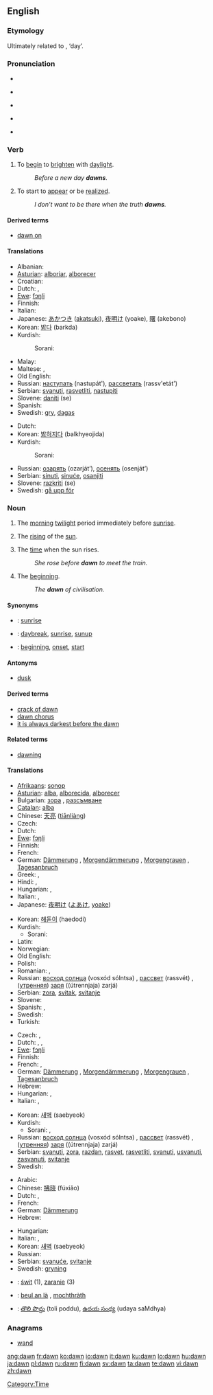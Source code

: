 {{see|Dawn}}
==English==

===Etymology===
{{back-form|dawning}}  Ultimately related to {{proto|Germanic|dagaz}}, ‘day’.

===Pronunciation===
* {{audio|en-us-dawn.ogg|Audio (US)}}
* {{a|AU}} {{IPA|/doːn/}}
* {{a|UK}} {{IPA|/dɔːn/}}
* {{a|US}} {{IPA|/dɑn/}}
* {{rhymes|ɔːn}}

===Verb===
{{en-verb}}

# {{intransitive}} To [[begin]] to [[brighten]] with [[daylight]].
#: ''Before a new day '''dawns'''.''
# {{intransitive}} To start to [[appear]] or be [[realize]]d.
#: ''I don’t want to be there when the truth '''dawns'''.''

====Derived terms====
* [[dawn on]]

====Translations====
{{trans-top|begin to brighten with daylight}}
* Albanian: {{t+|sq|agimi|xs=Albanian}}
* [[Asturian]]: [[alboriar]], [[alborecer]]
* Croatian: {{t-|hr|svanuti}}
* Dutch: {{t+|nl|dagen}}, {{t+|nl|rijzen}}
* [[Ewe]]: [[fɔŋli]]
* Finnish: {{t-|fi|sarastaa}}
* Italian: {{t-|it|spuntare}}
* Japanese: [[あかつき]] ([[akatsuki]]), [[夜明け]] (yoake), [[曙]] (akebono)
* Korean: [[밝다]] (barkda)
* Kurdish:
*: Sorani: {{t|ku|شه‌به‌قدان|tr=shabaqdAn|sc=KUchar}}
{{trans-mid}}
* Malay: {{t+|ms|subuh|xs=Malay}}
* Maltese: {{t-|mt|żerniq|xs=Maltese}}, {{t-|mt|tbexbix|xs=Maltese}}
* Old English: {{t-|ang|dagian|xs=Old English}}
* Russian: [[наступать]] (nastupát'), [[рассветать]] (rassv'etát')
* Serbian: [[svanuti]], [[rasvetliti]], [[nastupiti]]
* Slovene: [[daniti]] (se)
* Spanish: {{t-|es|amanecer}}
* Swedish: [[gry]], [[dagas]]
{{trans-bottom}}

{{trans-top|start to appear, be realized}}
* Dutch: {{t+|nl|dagen}}
* Korean: [[밝혀지다]] (balkhyeojida)
* Kurdish:
*: Sorani: {{t|ku|ده‌رکه‌وتن|tr=darkawtin|sc=KUchar}}
{{trans-mid}}
* Russian: [[озарять]] (ozarját’), [[осенять]] (osenját’)
* Serbian: [[sinuti]], [[sinuće]], [[osanjiti]]
* Slovene: [[razkriti]] (se)
* Swedish: [[gå upp för]]
{{trans-bottom}}

===Noun===
{{en-noun|s|-}}

# {{uncountable}} The [[morning]] [[twilight]] period immediately before [[sunrise]].
# {{countable}} The [[rising]] of the [[sun]].
# {{uncountable}} The [[time]] when the sun rises.
#: ''She rose before '''dawn''' to meet the train.''
# {{uncountable}} The [[beginning]].
#: ''The '''dawn''' of civilisation.''

====Synonyms====
* {{italbrac|rising of the sun}}: [[sunrise]]
* {{italbrac|time when the sun rises}}: [[daybreak]], [[sunrise]], [[sunup]]
* {{italbrac|beginning}}: [[beginning]], [[onset]], [[start]]

====Antonyms====
* [[dusk]]

====Derived terms====
* [[crack of dawn]]
* [[dawn chorus]]
* [[it is always darkest before the dawn]]

====Related terms====
* [[dawning]]<!--related, not derived: see the etymology above-->

====Translations====
{{trans-top|rising of the sun}}
* [[Afrikaans]]: [[sonop]]
* [[Asturian]]: [[alba]], [[alborecida]], [[alborecer]]
* Bulgarian: [[зора]] {{f}}, [[разсъмване]] {{n}}
* [[Catalan]]: [[alba#Catalan|alba]] {{m}}
* Chinese: [[天亮]] ([[tiānliàng]])
* Czech: {{t-|cs|východ|m}}
* Dutch: {{t+|nl|zonsopgang|f}}
* [[Ewe]]: [[fɔŋli]]
* Finnish: {{t+|fi|auringonnousu}}
* French: {{t-|fr|lever du soleil|m}}
* German: [[Dämmerung]] {{f}}, [[Morgendämmerung]] {{f}}, [[Morgengrauen]] {{n}}, [[Tagesanbruch]] {{m}}
* Greek: {{t+|el|ξημέρωμα|n|sc=Grek}}, {{t+|el|ανατολή|f|sc=Grek}}
* Hindi: {{t-|hi|प्रभात|sc=Deva|xs=Hindi}}, {{t-|hi|भौर|sc=Deva|xs=Hindi}}
* Hungarian: {{t|hu|pirkadat}}, {{t|hu|virradat}}
* Italian: {{t+|it|alba|f}}, {{t+|it|aurora|f}}
* Japanese: [[夜明け]] ([[よあけ]], [[yoake]])
{{trans-mid}}
* Korean: [[해돋이]] (haedodi)
* Kurdish:
** Sorani: {{t|ku|به‌ره‌به‌یان|tr=barabayAn|sc=KUchar}}
* Latin: {{t+|la|aurora}}
* Norwegian: {{t-|no|soloppgang}}
* Old English: {{t-|ang|dagung|f|xs=Old English}}
* Polish: {{t+|pl|świt}}
* Romanian: {{t-|ro|alba}}, {{t-|ro|auroră}}
* Russian: [[восход солнца]] (vosxód sólntsa) {{m}}, [[рассвет]] (rassvét) {{m}}, ([[утренний|утренняя]]) [[заря]] ((útrennjaja) zarjá) {{f}}
* Serbian: [[zora]], [[svitak]], [[svitanje]]
* Slovene: {{t+|sl|zora|f}}
* Spanish: {{t-|es|amanecer}}, {{t+|es|alba}}
* Swedish: {{t+|sv|soluppgång}}
* Turkish: {{t+|tr|şafak}}
{{trans-bottom}}

{{trans-top|time}}
* Czech: {{t-|cs|úsvit|m}}, {{t-|cs|svítání|n}}
* Dutch: {{t+|nl|dageraad|f}}, {{t+|nl|zonsopgang|f}}, {{t|nl|ochtendschemering|f}}
* [[Ewe]]: [[fɔŋli]]
* Finnish: {{t+|fi|aamunkoitto}}
* French: {{t+|fr|aube|f}}, {{t+|fr|aurore|f}}
* German: [[Dämmerung]] {{f}}, [[Morgendämmerung]] {{f}}, [[Morgengrauen]] {{n}}, [[Tagesanbruch]] {{m}}
* Hebrew: {{t+|he|שחר|m|tr=shakhar|sc=Hebr}}
* Hungarian: {{t|hu|virradat}}, {{t+|hu|hajnal}}
* Italian: {{t+|it|alba|f}}, {{t-|it|albori|m|p}}
{{trans-mid}}
* Korean: [[새벽]] (saebyeok)
* Kurdish:
** Sorani: {{t|ku|به‌ره‌به‌یان|tr=barabayAn|sc=KUchar}}, {{t|ku|شه‌به‌ق|tr=shabaq|sc=KUchar}}
* Russian: [[восход солнца]] (vosxód sólntsa) {{m}}, [[рассвет]] (rassvét) {{m}}, ([[утренний|утренняя]]) [[заря]] ((útrennjaja) zarjá) {{f}}
* Serbian: [[svanuti]], [[zora]], [[razdan]], [[rasvet]], [[rasvetliti]], [[svanuti]], [[usvanuti]], [[zasvanuti]], [[svitanje]]
* Swedish: {{t+|sv|gryning|c}}
{{trans-bottom}}

{{trans-top|beginning}}
* Arabic: {{Arab|[[الفجر]]}}
* Chinese: [[拂晓]] (fúxiǎo)
* Dutch: {{t+|nl|dageraad|f}}, {{t-|nl|opgang|f}}
* French: {{t+|fr|aube|f}}
* German: [[Dämmerung]] {{f}}
* Hebrew: {{t+|he|שחר|m|tr=shakhar|sc=Hebr}}
{{trans-mid}}
* Hungarian: {{t+|hu|hajnal}}
* Italian: {{t-|it|albori|m|p}}, {{t-|it|schiudersi|m}}
* Korean: [[새벽]] (saebyeok)
* Russian: {{t+|ru|заря|f|tr=zarjá|sc=Cyrl}}
* Serbian: [[svanuće]], [[svitanje]]
* Swedish: [[gryning]] {{c}}
{{trans-bottom}}

{{checktrans-top}}
* {{ttbc|Polish}}: [[świt]] {{m}} (1), [[zaranie]] {{n}} (3)
* {{ttbc|Scottish Gaelic}}: [[beul an là]] {{m}}, [[mochthràth]] {{f}}
* {{ttbc|Telugu}}: [[తొలి పొద్దు]] (toli poddu), [[ఉదయ సంధ్య]] (udaya saMdhya)
{{trans-bottom}}

===Anagrams===
* [[wand]]

[[Category:Time]]

[[ang:dawn]]
[[fr:dawn]]
[[ko:dawn]]
[[io:dawn]]
[[it:dawn]]
[[ku:dawn]]
[[lo:dawn]]
[[hu:dawn]]
[[ja:dawn]]
[[pl:dawn]]
[[ru:dawn]]
[[fi:dawn]]
[[sv:dawn]]
[[ta:dawn]]
[[te:dawn]]
[[vi:dawn]]
[[zh:dawn]]